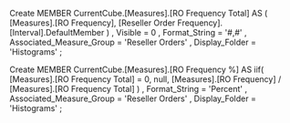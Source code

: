 Create MEMBER CurrentCube.[Measures].[RO Frequency Total] AS
     ( [Measures].[RO Frequency],
       [Reseller Order Frequency].[Interval].DefaultMember )
  , Visible = 0
  , Format_String = '#,#'
  , Associated_Measure_Group = 'Reseller Orders'
  , Display_Folder = 'Histograms'
  ; 

Create MEMBER CurrentCube.[Measures].[RO Frequency %] AS
    iif( [Measures].[RO Frequency Total] = 0,
         null,
         [Measures].[RO Frequency] /
         [Measures].[RO Frequency Total]
       )
  , Format_String = 'Percent'
  , Associated_Measure_Group = 'Reseller Orders'
  , Display_Folder = 'Histograms'
  ;
